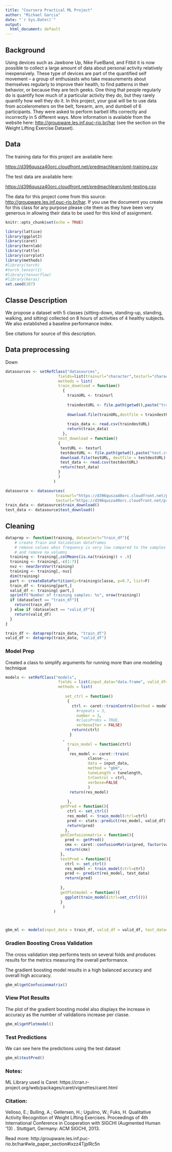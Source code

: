 ```yaml
---
title: "Coursera Practical ML Project"
author: "Michael Garcia"
date: "`r Sys.Date()`"
output:
  html_document: default
---
```



## Background

Using devices such as Jawbone Up, Nike FuelBand, and Fitbit it is now possible to collect a large amount of data about personal activity relatively inexpensively. These type of devices are part of the quantified self movement -- a group of enthusiasts who take measurements about themselves regularly to improve their health, to find patterns in their behavior, or because they are tech geeks. One thing that people regularly do is quantify how much of a particular activity they do, but they rarely quantify how well they do it. In this project, your goal will be to use data from accelerometers on the belt, forearm, arm, and dumbell of 6 participants. They were asked to perform barbell lifts correctly and incorrectly in 5 different ways. More information is available from the website here: <http://groupware.les.inf.puc-rio.br/har> (see the section on the Weight Lifting Exercise Dataset).

## Data

The training data for this project are available here:

<https://d396qusza40orc.cloudfront.net/predmachlearn/pml-training.csv>

The test data are available here:

<https://d396qusza40orc.cloudfront.net/predmachlearn/pml-testing.csv>

The data for this project come from this source: <http://groupware.les.inf.puc-rio.br/har>. If you use the document you create for this class for any purpose please cite them as they have been very generous in allowing their data to be used for this kind of assignment.



```r
knitr::opts_chunk$set(echo = TRUE)
```

```r
library(lattice)
library(ggplot2)
library(caret)
library(kernlab)
library(rattle)
library(corrplot)
library(methods)
#library(torch)
#torch_tensor(1)
#library(tensorflow)
#library(keras)
set.seed(107)
```




## Classe Description

We propose a dataset with 5 classes (sitting-down, standing-up, standing, walking, and sitting) collected on 8 hours of activities of 4 healthy subjects. We also established a baseline performance index.

See citations for source of this description.

## Data preprocessing

Down

```r
datasources <- setRefClass("datasources",
                       fields=list(trainurl="character",testurl="character"),
                       methods = list(
                       train_download = function()
                         {
                           trainURL <- trainurl
                           
                           traindestURL <- file.path(getwd(),paste("train.csv",".bz2",sep = ""))
                           
                           download.file(trainURL,destfile = traindestURL)
                           
                           train_data <- read.csv(traindestURL)
                           return(train_data)
                         },
                       test_download = function()
                       {
                        testURL <- testurl 
                        testdestURL <- file.path(getwd(),paste("test.csv",".bz2",sep = ""))
                        download.file(testURL, destfile = testdestURL)
                        test_data <- read.csv(testdestURL)
                        return(test_data)
                       }
                       )
                     )

```


```r
datasource <- datasources(
                      trainurl="https://d396qusza40orc.cloudfront.net/predmachlearn/pml-training.csv",
                      testurl="https://d396qusza40orc.cloudfront.net/predmachlearn/pml-testing.csv")
train_data <- datasource$train_download()
test_data <- datasource$test_download()

```


## Cleaning


```r

 
dataprep <- function(training, dataselect="train_df"){
    # create Train and Validation dataframes
    # remove values whos frequency is very low compared to the samples using Caret nearZero value
    # and remove na volumns
  training <- training[,colMeans(is.na(training)) < .9] 
  training <- training[,-c(1:7)]
  nvz <- nearZeroVar(training)
  training <- training[,-nvz]
  dim(training)
  part <- createDataPartition(y=training$classe, p=0.7, list=F)
  train_df <- training[part,]
  valid_df <- training[-part,]
  sprintf("Number of training samples: %s", nrow(training))
  if (dataselect == "train_df"){
    return(train_df)
  } else if (dataselect == "valid_df"){
    return(valid_df)
  }
}

train_df <- dataprep(train_data, "train_df")
valid_df <- dataprep(train_data, "valid_df")

```


### Model Prep

Created a class to simplify arguments for running more than one modeling technique

```r


models <- setRefClass("models",
                       fields = list(input_data="data.frame", valid_df="data.frame", test_data="data.frame",model_method="character", tunelength="numeric"), 
                       methods = list(
            
                          set_ctrl = function()
                           {
                             ctrl <- caret::trainControl(method = model_method,
                               #repeats = 3,
                               number = 3,
                               #classProbs = TRUE,
                               verboseIter = FALSE)
                             return(ctrl)
                            }
                         ,
                           train_model = function(ctrl)
                           {
                            res_model <- caret::train(
                                    classe~.,
                                    data = input_data,
                                    method = "gbm",
                                    tuneLength = tunelength,
                                    trControl = ctrl,
                                    verbose=FALSE
                                    )
                            return(res_model)
                            
                           },
                        getPred = function(){
                           ctrl <- set_ctrl()
                           res_model <- train_model(ctrl=ctrl)
                           pred <- stats::predict(res_model, valid_df)
                           return(pred)
                          },
                        getConfusionmatrix = function(){
                          pred <- getPred()
                          cmx <- caret::confusionMatrix(pred, factor(valid_df$classe))
                          return(cmx)
                        },
                        testPred = function(){
                          ctrl <- set_ctrl()
                          res_model <- train_model(ctrl=ctrl)
                          pred <- predict(res_model, test_data)
                          return(pred)
                          
                        },
                        getPlotmodel = function(){
                          ggplot(train_model(ctrl=set_ctrl()))
                        }
                         )
                     )



gbm_ml <- models(input_data = train_df, valid_df = valid_df, test_data=test_data ,model_method = "cv", tunelength=5)
```




### Gradien Boosting Cross Validation

The cross validation step performs tests on several folds and produces results for the metrics measuring the overall performance.

The gradient boosting model results in a high balanced accuracy and overall high accuracy. 


```r
gbm_ml$getConfusionmatrix()
```


### View Plot Results

The plot of the gradient boosting model also displays the increase in accuracy as the number of validations increase per classe.

```r

gbm_ml$getPlotmodel()
```



### Test Predictions

We can see here the predictions using the test dataset

```r
gbm_ml$testPred()
```




### Notes:
ML Library used is Caret:
https://cran.r-project.org/web/packages/caret/vignettes/caret.html


### Citation:
Velloso, E.; Bulling, A.; Gellersen, H.; Ugulino, W.; Fuks, H. Qualitative Activity Recognition of Weight Lifting Exercises. Proceedings of 4th International Conference in Cooperation with SIGCHI (Augmented Human '13) . Stuttgart, Germany: ACM SIGCHI, 2013.

Read more: http:/groupware.les.inf.puc-rio.br/har#wle_paper_section#ixzz4TjplRc5n